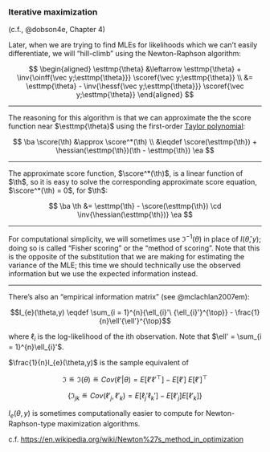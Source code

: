 ### Iterative maximization {#sec-newton-raphson}

(c.f., @dobson4e, Chapter 4)

::: notes
Later,
when we are trying to find MLEs for likelihoods which we can’t easily differentiate,
we will "hill-climb" using the Newton-Raphson algorithm:
:::

$$
\begin{aligned}
\esttmp{\theta}
&\leftarrow \esttmp{\theta} + \inv{\oinff{\vec y;\esttmp{\theta}}}
\scoref{\vec y;\esttmp{\theta}}
\\ &= \esttmp{\theta} - \inv{\hessf{\vec y;\esttmp{\theta}}}
\scoref{\vec y;\esttmp{\theta}}
\end{aligned}
$$

---

::: notes
The reasoning for this algorithm is that
we can approximate the the score function near $\esttmp{\theta}$
using the first-order [Taylor polynomial](https://en.wikipedia.org/wiki/Taylor%27s_theorem):
:::

$$
\ba
\score(\th)
&\approx \score^*(\th)
\\ &\eqdef \score(\esttmp{\th}) + \hessian(\esttmp{\th})(\th - \esttmp{\th})
\ea
$$

---

::: notes
The approximate score function, $\score^*(\th)$, is a linear function of $\th$, so it is easy to solve the corresponding approximate score equation, $\score^*(\th) = 0$, for $\th$:

:::

$$
\ba
\th
&= \esttmp{\th} - \score(\esttmp{\th}) \cd \inv{\hessian(\esttmp{\th})}
\ea
$$

---

For computational simplicity, we will sometimes use
$\mathfrak{I}^{- 1}(\theta)$ in place of
$I\left( \widehat{\theta},y \right)$;
doing so is called "Fisher scoring" or the "method of scoring".
Note that this is the opposite of the substitution that we are making for estimating the variance of the MLE;
this time we should technically use the observed information but we use the expected information instead.


---

There’s also an "empirical information matrix" (see @mclachlan2007em):

$$I_{e}(\theta,y) \eqdef \sum_{i = 1}^{n}{\ell_{i}'\ {\ell_{i}'}^{\top}} - \frac{1}{n}\ell'{\ell'}^{\top}$$

where $\ell_{i}$ is the log-likelihood of the ith observation.
Note that $\ell' = \sum_{i = 1}^{n}\ell_{i}'$.

$\frac{1}{n}I_{e}(\theta,y)$ is the sample equivalent of

$$\mathfrak{I \eqdef I(}\theta) \eqdef {Cov}\left( \ell'|\theta \right) = E[ \ell'{\ell'}^{\top} ] - E[ \ell' ]\ E[ \ell' ]^{\top}$$

$$\left\{ \mathfrak{I}_{jk} \eqdef {Cov}\left( {\ell'}_{j},{\ell'}_{k} \right) = E[ \ell_{j}'\ell_{k}' ] - E[ {\ell'}_{j} ] E[ {\ell'}_{k} ] \right\}$$

$I_{e}(\theta,y)$ is sometimes computationally easier to compute for
Newton-Raphson-type maximization algorithms.

c.f. <https://en.wikipedia.org/wiki/Newton%27s_method_in_optimization>
